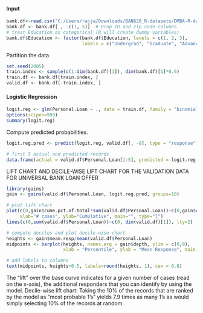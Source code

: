 
#### Input
```{r}

bank.df<-read.csv("C:/Users/rajja/Downloads/BAN620_R-datasets/DMBA-R-datasets/UniversalBank.csv")
bank.df <- bank.df[ , -c(1, 5)]  # Drop ID and zip code columns.
# treat Education as categorical (R will create dummy variables)
bank.df$Education <- factor(bank.df$Education, levels = c(1, 2, 3), 
                            labels = c("Undergrad", "Graduate", "Advanced/Professional"))
```

Partition the data
```{r}
set.seed(2005)
train.index <- sample(c(1:dim(bank.df)[1]), dim(bank.df)[1]*0.6)  
train.df <- bank.df[train.index, ]
valid.df <- bank.df[-train.index, ]
```

#### Logistic Regression
```{r}
logit.reg <- glm(Personal.Loan ~ ., data = train.df, family = "binomial") 
options(scipen=999)
summary(logit.reg)
```
Compute predicted probabilities.
```{r}
 
logit.reg.pred <- predict(logit.reg, valid.df[, -8], type = "response") #dependent variable personal loan is -8

# first 5 actual and predicted records
data.frame(actual = valid.df$Personal.Loan[1:5], predicted = logit.reg.pred[1:5])
```

LIFT CHART AND DECILE-WISE LIFT CHART FOR THE VALIDATION DATA FOR
UNIVERSAL BANK LOAN OFFER
```{r}
library(gains)
gain <- gains(valid.df$Personal.Loan, logit.reg.pred, groups=10)

# plot lift chart
plot(c(0,gain$cume.pct.of.total*sum(valid.df$Personal.Loan))~c(0,gain$cume.obs), 
     xlab="# cases", ylab="Cumulative", main="", type="l")
lines(c(0,sum(valid.df$Personal.Loan))~c(0, dim(valid.df)[1]), lty=2)

# compute deciles and plot decile-wise chart
heights <- gain$mean.resp/mean(valid.df$Personal.Loan)
midpoints <- barplot(heights, names.arg = gain$depth, ylim = c(0,9), 
                     xlab = "Percentile", ylab = "Mean Response", main = "Decile-wise lift chart")

# add labels to columns
text(midpoints, heights+0.5, labels=round(heights, 1), cex = 0.8)
```
The “lift” over the base curve indicates for a given number of cases (read on
the x-axis), the additional responders that you can identify by using the model.
Decile-wise lift chart: Taking the 10% of the records that are ranked by the model as “most probable 1’s” yields 7.9 times as many 1’s as would simply selecting 10% of the records at random.
